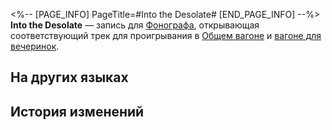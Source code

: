 <%-- [PAGE_INFO]
PageTitle=#Into the Desolate#
[END_PAGE_INFO] --%>
{{Предмет Инфобокс
|id          = 210206
|Изображение = Предмет Into the Desolate.png
|Тип         = Запись
|Инвентарь   = Ценные предметы
|Редкость    = 3
|Эффект      = 
|Описание    = Запись, которую можно воспроизвести на фонографе экспресса. Это может быть случайное приобретение или подарок от кого-то другого. Когда играет музыка, всплывают самые разные воспоминания: улыбки, встречи, прикосновения и волнение битвы. Может быть, поэтому, даже несмотря на стремительный прогресс общества, люди всё ещё собирают записи.<br />Текущая запись содержит трек Into the Desolate.
}}
{{Описание|''Дует ветер, вздымаются волны, листья трепещут, эха раскаты.''}}
'''Into the Desolate''' — запись для [[Фонограф]]а, открывающая соответствующий трек для проигрывания в [[Общий вагон|Общем вагоне]] и [[Вагон для вечеринок|вагоне для вечеринок]].

==На других языках==
{{На других языках
|en   = "Into the Desolate"
|zhs  = 《鹤唳》
|zht  = 〈鶴唳〉
|ja   = 『鶴唳』
|ko   = ≪두루미 울음≫
|es   = Hacia la desolación
|fr   = «&nbsp;Into the Desolate&nbsp;»
|ru   = Into the Desolate
|th   = "Into the Desolate"
|vi   = "Hạc Kêu"
|de   = „In die Einöde“
|id   = "Into the Desolate"
|pt   = "Into the Desolate"
}}

==История изменений==
{{История изменений|3.5}}